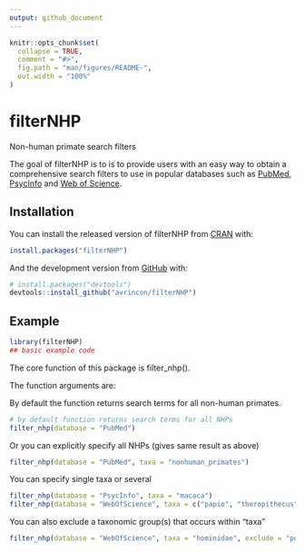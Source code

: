 ```yaml
---
output: github_document
---
```


<!-- README.md is generated from README.Rmd. Please edit that file -->

```r
knitr::opts_chunk$set(
  collapse = TRUE,
  comment = "#>",
  fig.path = "man/figures/README-",
  out.width = "100%"
)
```

# filterNHP

Non-human primate search filters

<!-- badges: start -->
<!-- badges: end -->

The goal of filterNHP is to is to provide users with an easy way to obtain a comprehensive search filters to use in popular databases such as 
[PubMed](https://pubmed.ncbi.nlm.nih.gov/), 
[PsycInfo](http://search.ebscohost.com/Login.aspx?profile=web&defaultdb=psyh&lp=login.asp&ref=https%3A%2F%2Fwww%2Egoogle%2Ecom%2F&authtype=ip,uid) 
and 
[Web of Science](http://login.webofknowledge.com/error/Error?Error=IPError&PathInfo=%2F&RouterURL=http%3A%2F%2Fwww.webofknowledge.com%2F&Domain=.webofknowledge.com&Src=IP&Alias=WOK5).

## Installation

You can install the released version of filterNHP from [CRAN](https://CRAN.R-project.org) with:

``` r
install.packages("filterNHP")
```

And the development version from [GitHub](https://github.com/) with:

``` r
# install.packages("devtools")
devtools::install_github("avrincon/filterNHP")
```
## Example

```r
library(filterNHP)
## basic example code
```

The core function of this package is filter_nhp().

The function arguments are:


By default the function returns search terms for all non-human primates.

```r
# by default function returns search terms for all NHPs
filter_nhp(database = "PubMed")
```

Or you can explicitly specify all NHPs (gives same result as above)

```r
filter_nhp(database = "PubMed", taxa = "nonhuman_primates")
```

You can specify single taxa or several

```r
filter_nhp(database = "PsycInfo", taxa = "macaca")
filter_nhp(database = "WebOfScience", taxa = c("papio", "theropithecus", "mandrillus"))
```

You can also exclude a taxonomic group(s) that occurs within "taxa"

```r
filter_nhp(database = "WebOfScience", taxa = "hominidae", exclude = "pongo")
```

